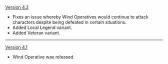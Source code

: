 {{Change History/Header}}
[[Version 4.2]]
* Fixes an issue whereby Wind Operatives would continue to attack characters despite being defeated in certain situations.
* Added Local Legend variant.
* Added Veteran variant.
----
[[Version 4.1]]
* Wind Operative was released.